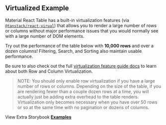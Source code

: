 
<Head>
  <title>{'Virtualized Example - Material React Table V2 Docs'}</title>
  <meta
    name="description"
    content="An example of a Material React Table with virtualization enabled to achieve higher performance when rendering large data sets"
  />
  <meta
    property="og:title"
    content="Virtualization in Material React Table Example"
  />
  <meta
    property="og:description"
    content="Learn how to enable virtualization features in Material React Table"
  />
</Head>

## Virtualized Example

Material React Table has a built-in virtualization features (via [`@tanstack/react-virual`](https://tanstack.com/virtual/v3)) that allows you to render a large number of rows or columns without major performance issues that you would normally see with a large number of DOM elements.

Try out the performance of the table below with **10,000 rows** and over a dozen columns! Filtering, Search, and Sorting also maintain usable performance.

Be sure to also check out the full [virtualization feature guide docs](/docs/guides/virtualization) to learn about both Row and Column Virtualization.

> NOTE: You should only enable row virtualization if you have a large number of rows or columns. Depending on the size of the table, if you are rendering fewer than a couple dozen rows at a time, you will actually just be adding extra overhead to the table renders. Virtualization only becomes necessary when you have over 50 rows or so at the same time with no pagination or dozens of columns.

<Examples isPage />

View Extra Storybook **[Examples](https://www.material-react-table.dev/?path=/story/features-virtualization--enable-row-virtualization)**
